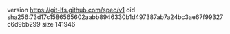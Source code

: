 version https://git-lfs.github.com/spec/v1
oid sha256:73d17c1586565602aabb8946330b1d497387ab7a24bc3ae67f99327c6d9bb299
size 141946

